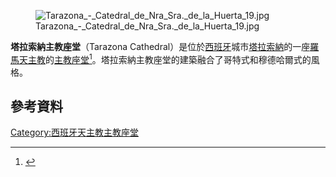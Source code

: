 [[Image:Tarazona_-_Catedral_de_Nra_Sra._de_la_Huerta_19.jpg|thumb]]

'''塔拉索納主教座堂'''（Tarazona Cathedral）是位於[[西班牙|西班牙]]城市[[塔拉索納|塔拉索納]]的一座[[羅馬天主教|羅馬天主教]]的[[主教座堂|主教座堂]]<ref>{{Cite web |url=http://www.casareal.es/noticias/news/20120209_inauguracion_obras_catedral_tarazona-ides-idweb.html |title=News from Casa Real |access-date=2015-09-29 |archive-date=2012-06-29 |archive-url=https://web.archive.org/web/20120629211307/http://www.casareal.es/noticias/news/20120209_inauguracion_obras_catedral_tarazona-ides-idweb.html |dead-url=no }}</ref>。塔拉索納主教座堂的建築融合了哥特式和穆德哈爾式的風格。
==參考資料==
{{reflist}}
{{Coord|42|8|25.3|N|0|24|31.4|W|display=title}}
[[Category:西班牙天主教主教座堂|Category:西班牙天主教主教座堂]]